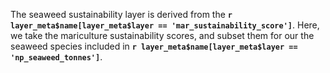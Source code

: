 The seaweed sustainability layer is derived from the  **`r layer_meta$name[layer_meta$layer == 'mar_sustainability_score']`**. Here, we take the mariculture sustainability scores, and subset them for our the seaweed species included in **`r layer_meta$name[layer_meta$layer == 'np_seaweed_tonnes']`**.

